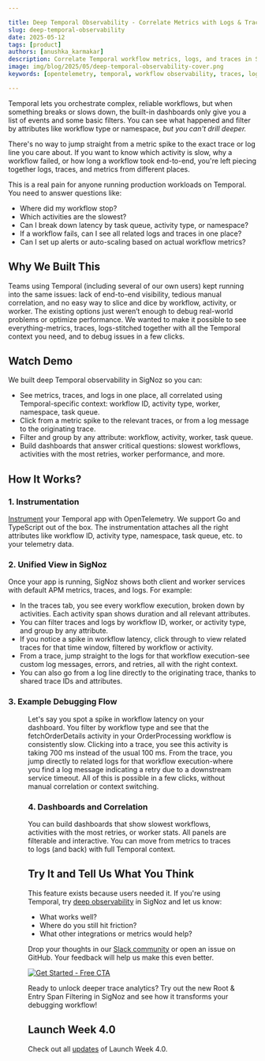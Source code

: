 ```yaml
---

title: Deep Temporal Observability - Correlate Metrics with Logs & Traces
slug: deep-temporal-observability
date: 2025-05-12
tags: [product]
authors: [anushka_karmakar]
description: Correlate Temporal workflow metrics, logs, and traces in SigNoz to quickly identify slow activities, pinpoint workflow failures, and debug issues with full context. No manual data stitching required.
image: img/blog/2025/05/deep-temporal-observability-cover.png
keywords: [opentelemetry, temporal, workflow observability, traces, logs, SigNoz]

---
```

Temporal lets you orchestrate complex, reliable workflows, but when something breaks or slows down, the built-in dashboards only give you a list of events and some basic filters. You can see what happened and filter by attributes like workflow type or namespace, *but you can't drill deeper.* 

There's no way to jump straight from a metric spike to the exact trace or log line you care about. If you want to know which activity is slow, why a workflow failed, or how long a workflow took end-to-end, you're left piecing together logs, traces, and metrics from different places.

This is a real pain for anyone running production workloads on Temporal. You need to answer questions like:

- Where did my workflow stop?
- Which activities are the slowest?
- Can I break down latency by task queue, activity type, or namespace?
- If a workflow fails, can I see all related logs and traces in one place?
- Can I set up alerts or auto-scaling based on actual workflow metrics?

## Why We Built This

Teams using Temporal (including several of our own users) kept running into the same issues: lack of end-to-end visibility, tedious manual correlation, and no easy way to slice and dice by workflow, activity, or worker. The existing options just weren’t enough to debug real-world problems or optimize performance. We wanted to make it possible to see everything-metrics, traces, logs-stitched together with all the Temporal context you need, and to debug issues in a few clicks.

## Watch Demo

<YouTube id="obiPoJaGQ6w" mute={false} />

We built deep Temporal observability in SigNoz so you can:

- See metrics, traces, and logs in one place, all correlated using Temporal-specific context: workflow ID, activity type, worker, namespace, task queue.
- Click from a metric spike to the relevant traces, or from a log message to the originating trace.
- Filter and group by any attribute: workflow, activity, worker, task queue.
- Build dashboards that answer critical questions: slowest workflows, activities with the most retries, worker performance, and more.

## How It Works?

### 1. Instrumentation

[Instrument](https://signoz.io/docs/integrations/temporal-cloud-metrics/) your Temporal app with OpenTelemetry. We support Go and TypeScript out of the box. The instrumentation attaches all the right attributes like workflow ID, activity type, namespace, task queue, etc. to your telemetry data.

### 2. Unified View in SigNoz

Once your app is running, SigNoz shows both client and worker services with default APM metrics, traces, and logs. For example:

- In the traces tab, you see every workflow execution, broken down by activities. Each activity span shows duration and all relevant attributes.
- You can filter traces and logs by workflow ID, worker, or activity type, and group by any attribute.
- If you notice a spike in workflow latency, click through to view related traces for that time window, filtered by workflow or activity.
- From a trace, jump straight to the logs for that workflow execution-see custom log messages, errors, and retries, all with the right context.
- You can also go from a log line directly to the originating trace, thanks to shared trace IDs and attributes.

### 3. Example Debugging Flow

<Figure src="/img/blog/2025/05/deep-temporal-observability.gif" alt="Example of a debugging flow using Temporal Observability" caption="Example of a debugging flow using Temporal Observability" />

Let's say you spot a spike in workflow latency on your dashboard. You filter by workflow type and see that the fetchOrderDetails activity in your OrderProcessing workflow is consistently slow. Clicking into a trace, you see this activity is taking 700 ms instead of the usual 100 ms. From the trace, you jump directly to related logs for that workflow execution-where you find a log message indicating a retry due to a downstream service timeout. All of this is possible in a few clicks, without manual correlation or context switching.

### 4. Dashboards and Correlation

You can build dashboards that show slowest workflows, activities with the most retries, or worker stats. All panels are filterable and interactive. You can move from metrics to traces to logs (and back) with full Temporal context.

## Try It and Tell Us What You Think

This feature exists because users needed it. If you're using Temporal, try [deep observability](https://signoz.io/docs/integrations/temporal-cloud-metrics/) in SigNoz and let us know:

- What works well?
- Where do you still hit friction?
- What other integrations or metrics would help?

Drop your thoughts in our [Slack community](https://signoz-community.slack.com/signup#/domain-signup) or open an issue on GitHub. Your feedback will help us make this even better.

[![Get Started - Free CTA](/img/launch_week/try-signoz-cloud-blog-cta.png)](https://signoz.io/teams/)

Ready to unlock deeper trace analytics? Try out the new Root & Entry Span Filtering in SigNoz and see how it transforms your debugging workflow!

## Launch Week 4.0

Check out all [updates](https://signoz.io/launch-week/) of Launch Week 4.0.